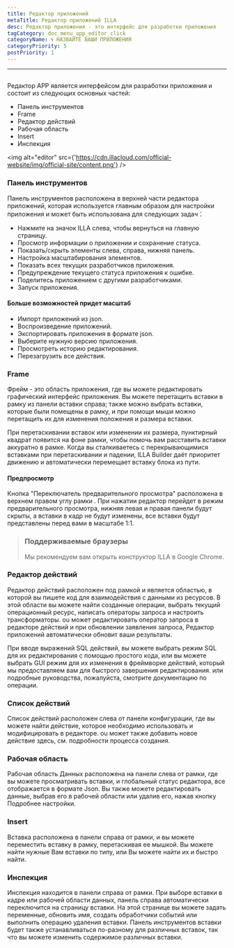 ```yaml
---
title: Редактор приложений
metaTitle: Редактор приложений ILLA
desc: Редактор приложения - это интерфейс для разработки приложения
tagCategory: doc_menu_app_editor_click
categoryName: 🌀 НАЗВАЙТЕ ВАШИ ПРИЛОЖЕНИЯ
categoryPriority: 5
postPriority: 1
---
```


* * *

## <Heading hidden>Редактор приложений</Heading>

Редактор APP является интерфейсом для разработки приложения и состоит из следующих основных частей:

-   Панель инструментов
-   Frame
-   Редактор действий
-   Рабочая область
-   Insert
-   Инспекция

<img alt="editor" src={'https://cdn.illacloud.com/official-website/img/official-site/content.png'} />

### Панель инструментов

Панель инструментов расположена в верхней части редактора приложений, которая используется главным образом для настройки приложения и может быть использована для следующих задач：

-   Нажмите на значок ILLA слева, чтобы вернуться на главную страницу.
-   Просмотр информации о приложении и сохранение статуса.
-   Показать/скрыть элементы слева, справа, нижняя панель.
-   Настройка масштабирования элементов.
-   Показать всех текущих разработчиков приложения.
-   Предупреждение текущего статуса приложения к ошибке.
-   Поделитесь приложением с другими разработчиками.
-   Запуск приложения.

#### Больше возможностей придет масштаб

-   Импорт приложений из json.
-   Воспроизведение приложений.
-   Экспортировать приложения в формате json.
-   Выберите нужную версию приложения.
-   Просмотреть историю редактирования.
-   Перезагрузить все действия.

[//]: # "[Image]"

### Frame

Фрейм - это область приложения, где вы можете редактировать графический интерфейс приложения. Вы можете перетащить вставки в рамку из панели вставки справа; также можно выбрать вставки, которые были помещены в рамку, и при помощи мыши можно перетащить их для изменения положения и размера вставки.

При перетаскивании вставок или изменении их размера, пунктирный квадрат появится на фоне рамки, чтобы помочь вам расставить вставки аккуратно в рамке. Когда вы сталкиваетесь с перекрывающимися вставками при перетаскивании и падении, ILLA Builder даёт приоритет движению и автоматически перемещает вставку блока из пути.

#### Предпросмотр

Кнопка "Переключатель предварительного просмотра" расположена в верхнем правом углу рамки . При нажатии редактор перейдет в режим предварительного просмотра, нижняя левая и правая панели будут скрыты, а вставки в кадр не будут изменены, все вставки будут представлены перед вами в масштабе 1:1.

> ### Поддерживаемые браузеры
>
> Мы рекомендуем вам открыть конструктор ILLA в Google Chrome.

### Редактор действий

Редактор действий расположен под рамкой и является областью, в которой вы пишете код для взаимодействия с данными из ресурсов. В этой области вы можете найти созданные операции, выбрать текущий операционный ресурс, написать операторы запроса и настроить трансформаторы. ou может редактировать оператор запроса в редакторе действий и при обновлении заявления запроса, Редактор приложений автоматически обновит ваши результаты.

При вводе выражений SQL действий, вы можете выбрать режим SQL для их редактирования с помощью простого кода, или вы можете выбрать GUI режим для их изменения в фреймворке действий, который мы предоставляем вам для быстрого завершения редактирования. или подробные руководства, пожалуйста, смотрите документацию по операции.

### Список действий

Список действий расположен слева от панели конфигурации, где вы можете найти действие, которое необходимо использовать и модифицировать в редакторе. ou может также добавить новое действие здесь, см. подробности процесса создания.

### Рабочая область

Рабочая область Данных расположена на панели слева от рамки, где вы можете просматривать вставки, и глобальный статус редактора, все отображается в формате Json. Вы также можете редактировать данные, выбрав его в рабочей области или удалив его, нажав кнопку Подробнее настройки.

### Insert

Вставка расположена в панели справа от рамки, и вы можете переместить вставку в рамку, перетаскивая ее мышкой. Вы можете найти нужные Вам вставки по типу, или Вы можете найти их и быстро найти.

[//]: # "[Image]"

### Инспекция

Инспекция находится в панели справа от рамки. При выборе вставки в кадре или рабочей области данных, панель справа автоматически переключится на страницу вставки. На этой странице вы можете задать переменные, обновить имя, создать обработчики событий или выполнить операцию удаления вставки. Панель инструментов вставки будет также устанавливаться по-разному для различных вставок, так что вы можете изменить содержимое различных вставки.
